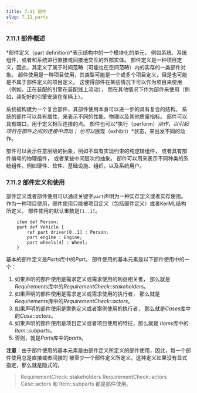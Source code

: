 ```yaml
---
title: 7.11 部件
slug: 7.11_parts
---
```


### 7.11.1 部件概述

*部件定义（part definition)*表示结构中的一个模块化的单元，
例如系统、系统组件，或者和系统进行直接或间接地交互的外部实体。
部件定义是一种项目定义，因此，其定义了属于时间范畴（可能也在空间范畴）内的实存的一类部件对象。
部件使用是一种项目使用，其类型可能是一个或多个项目定义，但是也可能是不属于部件定义的项目定义。
这使得部件在某些情况下可以作为项目来使用（例如，正在装配的引擎在装配线上流动），
而在其他情况下作为部件来使用（例如，装配好的引擎安装在车辆上）。

系统被构建为一个复合部件，其部件使用本身可以进一步的具有复合的结构。
系统的部件可以具有属性，来表示不同的性能、物理以及其他质量指标。
部件可以具有端口，用于定义相互连接的点。
部件也可以*执行（perform）*动作，以引起项目在部件之间的连接中流动；
也可以*展现（exhibit）*状态，来出发不同的动作。

部件可以表示任意层级的抽象，例如不具有实现约束的纯逻辑组件，
或者具有部件编号的物理组件，
或者某些中间层次的抽象。
部件可以用来表示不同种类的系统组件，例如硬件、软件、基础设施、组织，以及系统用户。

### 7.11.2 部件定义和使用

部件定义或者部件使用可以通过关键字`part`声明为一种实存定义或者实存使用。
作为一种项目使用，部件使用只能被项目定义（包括部件定义）或者KerML结构所定义。
部件使用的默认重数是`[1..1]`。

```sysml 
    item def Person;
    part def Vehicle {
        ref part driver[0..1] : Person;
        part engine : Engine;
        part wheels[4] : Wheel;
    }
```

基本的部件定义是*Parts*库中的*Part*。 部件使用的基本元素是以下部件使用中的一个：

  1. 如果声明的部件使用是需求定义或需求使用的利益相关者，
    那么就是*Requirements*库中的*RequirementCheck::stakeholders*。 
  2. 如果声明的部件使用是需求定义或需求使用的执行者，
    那么就是*Requirements*库中的*RequirementCheck::actors*。 
  3. 如果声明的部件使用是案例定义或者案例使用的执行者，
    那么就是*Cases*库中的*Case::actors*。 
  4. 如果声明的部件使用是项目定义或者项目使用的特征，那么就是
    *Items*库中的*Item::subparts*。 
  5. 否则，就是*Parts*库中的*parts*。 

**注意**：由于部件使用的基本元素是由部件定义所定义的部件使用，因此，每一个部件使用总是直接或者间接的
被至少一个部件定义所定义。这种定义如果没有显式指定，那么就是隐式的。

> RequirementCheck::stakeholders RequirementCheck::actors Case::actors 和 Item::subparts 都是部件使用。
